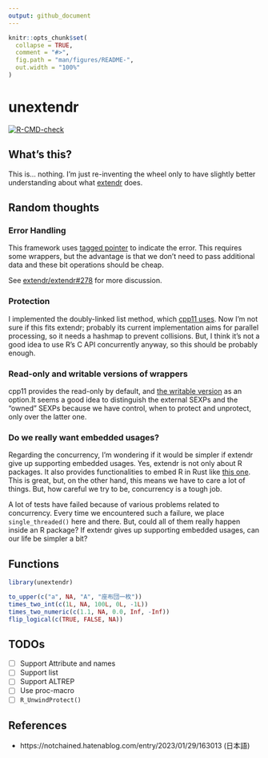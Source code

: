 ```yaml
---
output: github_document
---
```


<!-- README.md is generated from README.Rmd. Please edit that file -->

```r
knitr::opts_chunk$set(
  collapse = TRUE,
  comment = "#>",
  fig.path = "man/figures/README-",
  out.width = "100%"
)
```

# unextendr

<!-- badges: start -->
[![R-CMD-check](https://github.com/yutannihilation/unextendr/actions/workflows/R-CMD-check.yaml/badge.svg)](https://github.com/yutannihilation/unextendr/actions/workflows/R-CMD-check.yaml)
<!-- badges: end -->

## What's this?

This is... nothing. I'm just re-inventing the wheel only to have slightly better
understanding about what [extendr](https://extendr.github.io/) does.

## Random thoughts

### Error Handling

This framework uses [tagged pointer](https://en.wikipedia.org/wiki/Tagged_pointer) to indicate the error.
This requires some wrappers, but the advantage is that we don't need to pass additional data
and these bit operations should be cheap.

See [extendr/extendr#278](https://github.com/extendr/extendr/issues/278) for more discussion.

### Protection

I implemented the doubly-linked list method, which [cpp11 uses](https://cpp11.r-lib.org/articles/internals.html#protection).
Now I'm not sure if this fits extendr; probably its current implementation aims for
parallel processing, so it needs a hashmap to prevent collisions. But, I think
it's not a good idea to use R's C API concurrently anyway, so this should be probably
enough.

### Read-only and writable versions of wrappers

cpp11 provides the read-only by default, and [the writable version](https://cpp11.r-lib.org/articles/motivations.html#copy-on-write-semantics)
as an option.It seems a good idea to distinguish the external SEXPs and the
"owned" SEXPs because we have control, when to protect and unprotect, only over
the latter one.

### Do we really want embedded usages?

Regarding the concurrency, I'm wondering if it would be simpler if extendr give
up supporting embedded usages. Yes, extendr is not only about R packages. It also
provides functionalities to embed R in Rust like [this one](https://github.com/yutannihilation/extendr-tide-api-server-example).
This is great, but, on the other hand, this means we have to care a lot of things.
But, how careful we try to be, concurrency is a tough job.

A lot of tests have failed because of various problems related to concurrency.
Every time we encountered such a failure, we place `single_threaded()` here and
there. But, could all of them really happen inside an R package? If extendr gives
up supporting embedded usages, can our life be simpler a bit?


## Functions

```r
library(unextendr)

to_upper(c("a", NA, "A", "座布団一枚"))
times_two_int(c(1L, NA, 100L, 0L, -1L))
times_two_numeric(c(1.1, NA, 0.0, Inf, -Inf))
flip_logical(c(TRUE, FALSE, NA))
```

## TODOs

- [ ] Support Attribute and names
- [ ] Support list
- [ ] Support ALTREP
- [ ] Use proc-macro
- [ ] `R_UnwindProtect()`

## References

* https://notchained.hatenablog.com/entry/2023/01/29/163013 (日本語)
